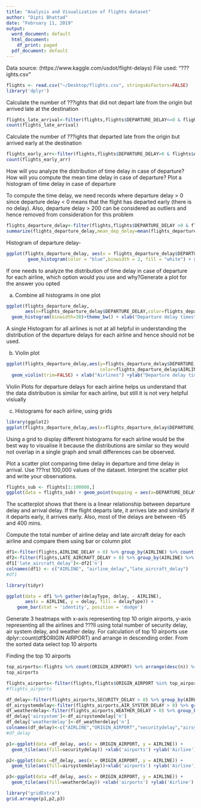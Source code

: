 ---
title: "Analysis and Visualization of flights dataset"
author: "Dipti Bhattad"
date: "February 11, 2019"
output:
  word_document: default
  html_document:
    df_print: paged
  pdf_document: default
---
Data source: (https://www.kaggle.com/usdot/flight-delays)
File used: "???ights.csv"

```{r}
flights <- read.csv("~/Desktop/flights.csv", stringsAsFactors=FALSE)
library('dplyr')
```


Calculate the number of ???ights that did not depart late from the origin but arrived late at the destination
```{r}
flights_late_arrival<-filter(flights,flights$DEPARTURE_DELAY<=0 & flights$ARRIVAL_DELAY>0)
count(flights_late_arrival)
```


Calculate the number of ???ights that departed late from the origin but arrived early at the destination
```{r}
flights_early_arr<-filter(flights,flights$DEPARTURE_DELAY>0 & flights$ARRIVAL_DELAY<0)
count(flights_early_arr)
```


How will you analyze the distribution of time delay in case of departure? How will you compute the mean time delay in case of departure? Plot a histogram of time delay in case of departure

To compute the time delay, we need records where departure delay > 0 since departure delay < 0 means that the flight has departed early (there is no delay). Also, departure delay > 200 can be considered as outliers and hence removed from consideration for this problem

```{r}
flights_departure_delay<-filter(flights,flights$DEPARTURE_DELAY >0 & flights$DEPARTURE_DELAY <=200)
summarize(flights_departure_delay,mean_dep_delay=mean(flights_departure_delay$DEPARTURE_DELAY))
```

Histogram of departure delay-
```{r}
ggplot(flights_departure_delay, aes(x = flights_departure_delay$DEPARTURE_DELAY)) +
        geom_histogram(color = "blue",binwidth = 2, fill = "white") + xlab("Departure Delay in Minutes") + ggtitle("Histogram of Departure Delay") + theme_bw()
```


If one needs to analyze the distribution of time delay in case of departure for each airline, which option would you use and why?Generate a plot for the answer you opted

a) Combine all histograms in one plot 

```{r}
ggplot(flights_departure_delay,
       aes(x=flights_departure_delay$DEPARTURE_DELAY,color=flights_departure_delay$AIRLINE,fill=flights_departure_delay$AIRLINE))+
  geom_histogram(binwidth=30)+theme_bw() + xlab("Departure delay times") + ggtitle("Histogram")
```
A single Histogram for all airlines is not at all helpful in understanding the distribution of the departure delays for each airline and hence should not be used.


b) Violin plot
```{r}
ggplot(flights_departure_delay,aes(y=flights_departure_delay$DEPARTURE_DELAY,x=flights_departure_delay$AIRLINE,
                                   color=flights_departure_delay$AIRLINE))+
  geom_violin(trim=FALSE) + xlab("Airlines") +ylab("Departure delay times")+ ggtitle('Violin plot')
```
Violin Plots for departure delays for each airline helps us understand that the data distribution is similar for each airline, but still it is not very helpful visiually


c) Histograms for each airline, using grids
```{r}
library(ggplot2)
ggplot(flights_departure_delay,aes(x=flights_departure_delay$DEPARTURE_DELAY)) + facet_wrap(flights_departure_delay$AIRLINE~., nrow = 3) + geom_histogram(binwidth = 20) + ggtitle("Grid Plot") + xlab("Departure Delays")
```
Using a grid to display different histograms for each airline would be the best way to visualise it because the distributions are similar
so they would not overlap in a single graph and small differences can be observed.


Plot a scatter plot comparing time delay in departure and time delay in arrival. Use ???rst 100,000 values of the dataset. Interpret the scatter plot and write your observations.

```{r}
flights_sub <- flights[1:100000,]
ggplot(data = flights_sub) + geom_point(mapping = aes(x=DEPARTURE_DELAY, y=ARRIVAL_DELAY), size = 0.5) + scale_x_continuous(breaks = seq(-65,1500,200)) + scale_y_continuous(breaks = seq(-65,1500,200)) + ggtitle("Scatterplot of Arrival delay v/s Departure delay")
```
The scatterplot shows that there is a linear relationship between departure delay and arrival delay. If the flight departs late, it arrives late and similarly if it departs early, it arrives early. Also, most of the delays are between -65 and 400 mins.


Compute the total number of airline delay and late aircraft delay for each airline and compare them using bar or column plot

```{r}
df1<-filter(flights,AIRLINE_DELAY > 0) %>% group_by(AIRLINE) %>% count()
df2<-filter(flights,LATE_AIRCRAFT_DELAY > 0) %>% group_by(AIRLINE) %>% count()
df1['late_aircraft_delay']<-df2['n']
colnames(df1) <- c("AIRLINE", "airline_delay","late_aircraft_delay")
#df1
```


```{r}
library(tidyr)

ggplot(data = df1 %>% gather(delayType, delay, - AIRLINE), 
       aes(x = AIRLINE, y = delay, fill = delayType)) + 
    geom_bar(stat = 'identity', position = 'dodge')
```


Generate 3 heatmaps with x-axis representing top 10 origin airports, y-axis representing all the airlines and ???ll using total number of security delay, air system delay, and weather delay. For calculation of top 10 airports use dplyr::count(df$ORIGIN AIRPORT) and arrange in descending order. From the sorted data select top 10 airports

Finding the top 10 airports
```{r}
top_airports<-flights %>% count(ORIGIN_AIRPORT) %>% arrange(desc(n)) %>% top_n(10)
top_airports
```

```{r}
flights_airports<-filter(flights,flights$ORIGIN_AIRPORT %in% top_airports$ORIGIN_AIRPORT)
#flights_airports
```

```{r}
df_delay<-filter(flights_airports,SECURITY_DELAY > 0) %>% group_by(AIRLINE,ORIGIN_AIRPORT) %>% count()
df_airsystemdelay<-filter(flights_airports,AIR_SYSTEM_DELAY > 0) %>% group_by(AIRLINE,ORIGIN_AIRPORT) %>% count()
df_weatherdelay<-filter(flights_airports,WEATHER_DELAY > 0) %>% group_by(AIRLINE,ORIGIN_AIRPORT) %>% count()
df_delay['airsystem']<-df_airsystemdelay['n']
df_delay['weatherdelay']<-df_weatherdelay['n']
colnames(df_delay)<-c("AIRLINE","ORIGIN_AIRPORT","securitydelay","airsystemdelay","weatherdelay")
#df_delay
```

```{r}
p1<-ggplot(data =df_delay, aes(x = ORIGIN_AIRPORT, y = AIRLINE)) +
  geom_tile(aes(fill=securitydelay)) +xlab('airports') +ylab('Airline')

p2<-ggplot(data =df_delay, aes(x = ORIGIN_AIRPORT, y = AIRLINE)) +
  geom_tile(aes(fill=airsystemdelay))+xlab('airports') +ylab('Airline')

p3<-ggplot(data =df_delay, aes(x = ORIGIN_AIRPORT, y = AIRLINE)) +
  geom_tile(aes(fill=weatherdelay)) +xlab('airports') +ylab('Airline')

library("gridExtra")
grid.arrange(p1,p2,p3)
```


